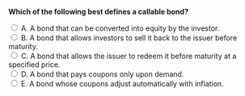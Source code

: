 ::: {.question-block}

<form onsubmit="event.preventDefault(); checkAnswer('module6_mcq_q85')" data-correct-answer="C">
<strong style="display: block;">Which of the following best defines a callable bond?</strong>

<label><input type="radio" name="module6_mcq_q85" value="A"> A. A bond that can be converted into equity by the investor.</label><br>
<label><input type="radio" name="module6_mcq_q85" value="B"> B. A bond that allows investors to sell it back to the issuer before maturity.</label><br>
<label><input type="radio" name="module6_mcq_q85" value="C"> C. A bond that allows the issuer to redeem it before maturity at a specified price.</label><br>
<label><input type="radio" name="module6_mcq_q85" value="D"> D. A bond that pays coupons only upon demand.</label><br>
<label><input type="radio" name="module6_mcq_q85" value="E"> E. A bond whose coupons adjust automatically with inflation.</label><br>
</form>

<div id="feedback-module6_mcq_q85" class="feedback" style="display:none;">
✅ Correct: C. Callable bonds give the issuer the right to redeem early, typically when rates fall.
</div>

:::
